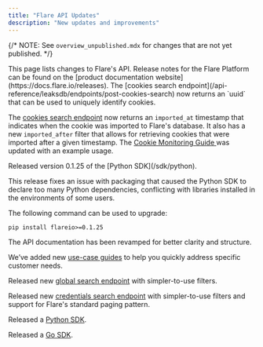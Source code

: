 ```yaml
---
title: "Flare API Updates"
description: "New updates and improvements"
---
```


{/*
NOTE: See `overview_unpublished.mdx` for changes that are not yet published.
*/}

<Note>
This page lists changes to Flare's API.
Release notes for the Flare Platform can be found on the [product documentation website](https://docs.flare.io/releases).
</Note>

<Update label="2024-12" description="API - December 2024">
  The [cookies search endpoint](/api-reference/leaksdb/endpoints/post-cookies-search) now
  returns an `uuid` that can be used to uniquely identify cookies.

  The [cookies search endpoint](/api-reference/leaksdb/endpoints/post-cookies-search) now
  returns an `imported_at` timestamp that indicates when the cookie was imported to Flare's
  database. It also has a new `imported_after` filter that allows for retrieving cookies
  that were imported after a given timestamp. The
  [Cookie Monitoring Guide <Icon icon="book" size={16} />](/guides/cookie-monitoring)
  was updated with an example usage.
</Update>

<Update label="2024-10-22" description="Python SDK - v0.1.25">
  Released version 0.1.25 of the
  [Python SDK](/sdk/python).

  This release fixes an issue with packaging that caused the Python SDK to
  declare too many Python dependencies, conflicting with libraries installed
  in the environments of some users.

  The following command can be used to upgrade:
  ```shell
  pip install flareio>=0.1.25
  ```
</Update>

<Update label="2024-09" description="API - September 2024">
  The API documentation has been revamped for better clarity and structure.

  We’ve added new [use-case guides](/introduction/getting-started)
  to help you quickly address specific customer needs.

  Released new [global search endpoint](/api-reference/v4/endpoints/global-search)
  with simpler-to-use filters.

  Released new [credentials search endpoint](/api-reference/leaksdb/endpoints/post-credentials-search)
  with simpler-to-use filters and support for Flare's standard paging pattern.

  Released a [Python SDK](/sdk/python).

  Released a [Go SDK](/sdk/go).
</Update>
